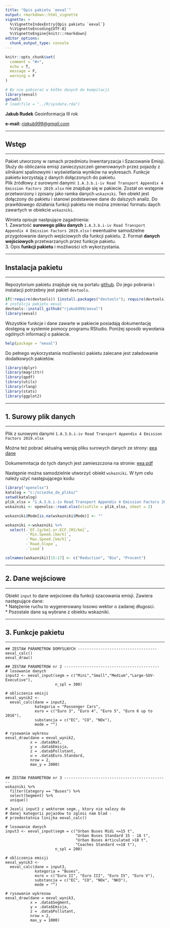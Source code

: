 ```yaml
---
title: "Opis pakietu `eeval`"
output: rmarkdown::html_vignette
vignette: >
  %\VignetteIndexEntry{Opis pakietu `eeval`}
  %\VignetteEncoding{UTF-8}
  %\VignetteEngine{knitr::rmarkdown}
editor_options: 
  chunk_output_type: console
---
```


```r
knitr::opts_chunk$set(
  comment = "#>", 
  echo = T, 
  message = F, 
  warning = F
)
```

```r
# By nie pobierać w kółko danych do kompilacji
library(eeval)
getwd()
# load(file = "../R/sysdata.rda")
```


**Jakub Rudek**
Geoinformacja III rok

**e-mail:** *[rjakub999@gmail.com](rjakub999@gmail.com)*

***
## Wstęp
***

Pakiet utworzony w ramach przedmiotu Inwentaryzacja i Szacowanie Emisji.  
Służy do obliczania emisji zanieczyszczeń generowanych przez pojazdy z silnikami spalinowymi i wyświetlania wyników na wykresach. Funkcje pakietu korzystają z danych dołączonych do pakietu.   
Plik źródłowy z surowymi danymi:  `1.A.3.b.i-iv Road Transport Appendix 4 Emission Factors 2019.xlsx` nie znajduje się w pakiecie. Został on wstępnie przetworzony i zpisany jako ramka danych `wskazniki`. Ten obiekt jest dołączony do pakietu i stanowi podstawowe dane do dalszych analiz. Do prawiłdowego działania funkcji pakietu nie można zmieniać formatu daych zawartych w obiekcie `wskazniki`.

Winieta opisuje nastpujące zagadnienia:  
1. Zawartość **surowego pliku danych** `1.A.3.b.i-iv Road Transport Appendix 4 Emission Factors 2019.xlsx`
   i ewentualne samodzielne przygotowanie danych wejściowych dla funkcji pakietu.
2. Format **danych wejściowych** przetwarzanych przez funkcje pakietu.  
3. Opis **funkcji pakietu** i możliwości ich wykorzystania.  


***
## Instalacja pakietu
***

Repozytorium pakietu znajduje się na portalu [github](https://github.com/).
Do jego pobrania i instalacji potrzebny jest pakiet `devtools`.

```r
if(!require(devtools)) {install.packages("devtools"); require(devtools)}
# instalcja pakietu eeval
devtools::install_github("rjakub999/eeval")
library(eeval)
```

Wszystkie funkcje i dane zawarte w pakiecie posiadają dokumentację dostępną w systemie pomocy programu RStudio.
Poniżej sposób wywołania ogólnych informacji o pakiecie.

```r
help(package = "eeval")
```

Do pełnego wykorzystania możliwości pakietu zalecane jest załadowanie dodatkowych pakietów.

```r
library(dplyr)
library(magrittr)
library(qpdf)
library(utils)
library(rlang)
library(stats)
library(ggplot2)
```

***
## 1. Surowy plik danych
***

Plik z surowymi danymi `1.A.3.b.i-iv Road Transport Appendix 4 Emission Factors 2019.xlsx`

Można też pobrać aktualną wersję pliku surowych danych ze strony:
[eea dane](https://www.eea.europa.eu/publications/emep-eea-guidebook-2019/part-b-sectoral-guidance-chapters/1-energy/1-a-combustion/road-transport-appendix-4-emission/view)

Dokumemntacja do tych danych jest zamieszczona na stronie:
[eea pdf](https://www.eea.europa.eu/publications/emep-eea-guidebook-2019/part-b-sectoral-guidance-chapters/1-energy/1-a-combustion/1-a-3-b-i/view)

Następnie można samodzielnie utworzyć obiekt `wskazniki`. W tym celu należy użyć następującego kodu:

``` r
library("openxlsx")
katalog = "c:/sciezka_do_pliku/"
setwd(katalog)
plik_xlsx = "1.A.3.b.i-iv Road Transport Appendix 4 Emission Factors 2019.xlsx"
wskazniki <- openxlsx::read.xlsx(xlsxFile = plik_xlsx, sheet = 2)

wskazniki$Mode[is.na(wskazniki$Mode)] <- ""

wskazniki <-wskazniki %>% 
  select(-`EF.[g/km].or.ECF.[MJ/km]`,
         -`Min.Speed.[km/h]`,
         -`Max.Speed.[km/h]`,
         -`Road.Slope`,
         -`Load`)

colnames(wskazniki)[15:17] <- c("Reduction", "Bio", "Procent")
```

***
## 2. Dane wejściowe 
***

Obiekt `input` to dane wejsciowe dla funkcji szacowania emisji.
Zawiera następujące dane:  
* Natężenie ruchu to wygenerowany losowo wektor o zadanej długosci.  
* Pozostale dane są wybrane z obiektu wskazniki.  



***
## 3. Funkcje pakietu 
***

```
## ZESTAW PARAMETROW DOMYSLNYCH -----------------------------------
eeval_calc()
eeval_draw()

## ZESTAW PARAMETROW nr 2 ------------------------------------------
# losowanie danych
input2 <- eeval_input(segm = c("Mini","Small","Medium","Large-SUV-Executive"),
                      n_spl = 300)

# obliczenia emisji 
eeval_wynik2 <- 
  eeval_calc(dane = input2,
             kategoria = "Passenger Cars",
             euro = c("Euro 3", "Euro 4", "Euro 5", "Euro 6 up to 2016"),
             substancja = c("EC", "CO", "NOx"),
             mode = "")

# rysowanie wykresu
eeval_draw(dane = eeval_wynik2,
           x = .data$Nat,
           y = .data$Emisja,
           z = .data$Pollutant,
           u = .data$Euro.Standard,
           nrow = 2,
           max_y = 2000)


## ZESTAW PARAMETROW nr 3 ----------------------------------------------
wskazniki %>% 
  filter(Category == "Buses") %>% 
  select(Segment) %>% 
  unique()

# Jezeli input3 z wektorem segm., ktory nie nalezy do 
# danej kategorii pojazdow to zglosi nam blad -
# przedostatnia linijka eeval_calc()

# losowanie danych
input3 <- eeval_input(segm = c("Urban Buses Midi <=15 t",
                               "Urban Buses Standard 15 - 18 t",
                               "Urban Buses Articulated >18 t",
                               "Coaches Standard <=18 t"),
                      n_spl = 200)

# obliczenia emisji
eeval_wynik3 <- 
  eeval_calc(dane = input3,
             kategoria = "Buses",
             euro = c("Euro II", "Euro III", "Euro IV", "Euro V"),
             substancja = c("EC", "CO", "NOx", "NH3"),
             mode = "")

# rysowanie wykresow
eeval_draw(dane = eeval_wynik3,
           x = .data$Segment,
           y = .data$Emisja,
           z = .data$Pollutant,
           nrow = 2,
           max_y = 1000)
```
